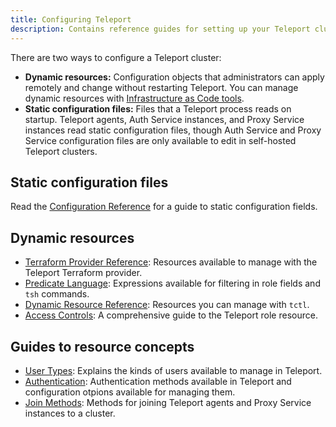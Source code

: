 ```yaml
---
title: Configuring Teleport
description: Contains reference guides for setting up your Teleport cluster.
---
```


There are two ways to configure a Teleport cluster: 
- **Dynamic resources:** Configuration objects that administrators can apply
  remotely and change without restarting Teleport. You can manage dynamic
  resources with [Infrastructure as Code
  tools](../admin-guides/infrastructure-as-code.mdx).
- **Static configuration files:** Files that a Teleport process reads on
  startup. Teleport agents, Auth Service instances, and Proxy Service instances
  read static configuration files, though Auth Service and Proxy Service
  configuration files are only available to edit in self-hosted Teleport
  clusters.

## Static configuration files

Read the [Configuration Reference](./configuring-teleport/config.mdx) for a
guide to static configuration fields.

## Dynamic resources

- [Terraform Provider
  Reference](./configuring-teleport//terraform-provider.mdx): Resources
  available to manage with the Teleport Terraform provider.
- [Predicate Language](.configuring-teleport/predicate-language.mdx):
  Expressions available for filtering in role fields and `tsh` commands. 
- [Dynamic Resource Reference](./configuring-teleport/resources.mdx): Resources
  you can manage with `tctl`.
- [Access Controls](./configuring-teleport/access-controls.mdx): A
  comprehensive guide to the Teleport role resource.

## Guides to resource concepts

- [User Types](./configuring-teleport/user-types.mdx):
  Explains the kinds of users available to manage in Teleport.
- [Authentication](./configuring-teleport/authentication.mdx): Authentication
  methods available in Teleport and configuration otpions available for managing
  them.
- [Join Methods](./configuring-teleport/join-methods.mdx): Methods for joining
  Teleport agents and Proxy Service instances to a cluster.

